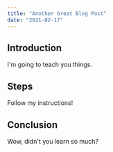 ```yaml
---
title: "Another Great Blog Post"
date: "2021-02-17"
---
```


## Introduction

I'm going to teach you things.

## Steps

Follow my instructions!

## Conclusion

Wow, didn't you learn so much?
